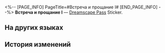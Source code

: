 <%-- [PAGE_INFO]
PageTitle=#Встреча и прощание I#
[END_PAGE_INFO] --%>
{{Предмет Инфобокс
|id          = 225030
|Изображение = Dreamscape Pass Sticker Text.png
|Тип         = Dreamscape Pass Sticker
|Тип2        = Прах к праху, пепел к пеплу Stickers
|Инвентарь   = 
|Редкость    = 4
|Эффект      = 
|Описание    = Пронумерованные наклейки, используемые для украшения дневника сновидений. Бывают самыми разными.
|Источник1   = [[Открыто по умолчанию]]
}}
{{Описание|В хаосе времени и пространства ваше знакомство с ней началось с бедствия под названием Стелларон. Если бы охотники не следовали сценарию, какая судьба ждала бы космос?}}
'''Встреча и прощание I''' — [[Dreamscape Pass]] Sticker.

==На других языках==
{{На других языках
|en   = Encounter and Farewell (I)
|zhs  = 邂逅与告别•其一
|zht  = 邂逅與告別•其一
|ja   = 出会いと別れ・その1
|ko   = 만남과 이별•1
|es   = Encuentros y despedidas&nbsp;I
|fr   = Rencontre et adieu (I)
|ru   = Встреча и прощание I
|th   = พบเจอและอำลา 1
|vi   = Gặp Gỡ Và Chia Ly 1
|de   = Begegnung und Abschied (Teil 1)
|id   = Pertemuan dan Perpisahan 1
|pt   = Encontros e Despedidas (I)
}}

==История изменений==
{{История изменений|3.5}}